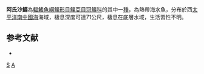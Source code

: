 {{Speciesbox 
| taxon = Samariscus asanoi
| status = NE
| status_system = IUCN3.1
| binomial_authority = [[Ochiai|Ochiai]] & [[Amaoka|Amaoka]], 1962
| synonyms = 
}}

'''阿氏沙鰈'''為[[輻鰭魚綱|輻鰭魚綱]][[鰈形目|鰈形目]][[鰈亞目|鰈亞目]][[冠鰈科|冠鰈科]]的其中一[[種|種]]，為熱帶海水魚，分布於西[[太平洋|太平洋]][[南中國海|南中國海]]海域，棲息深度可達71公尺，棲息在底層水域，生活習性不明。

==参考文献==
*{{FishBase_species|genus=Samariscus|species=asanoi|year=2014|month=4}}

{{taxonbar}}
[[Category:1962年描述的鱼类|S]]
[[Category:沙鰈屬|A]]